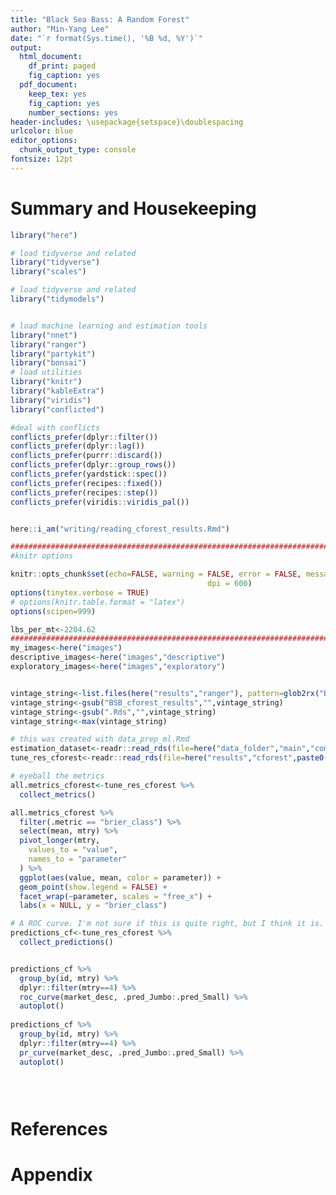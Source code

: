 ```yaml
---
title: "Black Sea Bass: A Random Forest"
author: "Min-Yang Lee"
date: "`r format(Sys.time(), '%B %d, %Y')`"
output:
  html_document:
    df_print: paged
    fig_caption: yes
  pdf_document:
    keep_tex: yes
    fig_caption: yes
    number_sections: yes
header-includes: \usepackage{setspace}\doublespacing
urlcolor: blue
editor_options:
  chunk_output_type: console
fontsize: 12pt
---
```


# Summary and Housekeeping


<!---- 
 The global_options chunk loads libraries, sets options, figures out if you're on a desktop or server, sets years, and sets graphing options
 --->
```r


library("here")

# load tidyverse and related
library("tidyverse")
library("scales")

# load tidyverse and related
library("tidymodels")


# load machine learning and estimation tools
library("nnet")
library("ranger")
library("partykit")
library("bonsai")
# load utilities
library("knitr")
library("kableExtra")
library("viridis")
library("conflicted")

#deal with conflicts
conflicts_prefer(dplyr::filter())
conflicts_prefer(dplyr::lag())
conflicts_prefer(purrr::discard())
conflicts_prefer(dplyr::group_rows())
conflicts_prefer(yardstick::spec())
conflicts_prefer(recipes::fixed())
conflicts_prefer(recipes::step())
conflicts_prefer(viridis::viridis_pal())


here::i_am("writing/reading_cforest_results.Rmd")

#############################################################################
#knitr options

knitr::opts_chunk$set(echo=FALSE, warning = FALSE, error = FALSE, message = FALSE, comment = FALSE, cache = FALSE, progress = TRUE, verbose = FALSE, 
											dpi = 600)
options(tinytex.verbose = TRUE)
# options(knitr.table.format = "latex")
options(scipen=999)

lbs_per_mt<-2204.62
#############################################################################
my_images<-here("images")
descriptive_images<-here("images","descriptive")
exploratory_images<-here("images","exploratory")


vintage_string<-list.files(here("results","ranger"), pattern=glob2rx("BSB_cforest_results*Rds"))
vintage_string<-gsub("BSB_cforest_results","",vintage_string)
vintage_string<-gsub(".Rds","",vintage_string)
vintage_string<-max(vintage_string)
```

```r
# this was created with data_prep_ml.Rmd
estimation_dataset<-readr::read_rds(file=here("data_folder","main","commercial",paste0("BSB_estimation_dataset",vintage_string,".Rds")))
tune_res_cforest<-readr::read_rds(file=here("results","cforest",paste0("BSB_cforest_results",vintage_string,".Rds")))

```



```r



# eyeball the metrics 
all.metrics_cforest<-tune_res_cforest %>%
  collect_metrics() 

all.metrics_cforest %>%
  filter(.metric == "brier_class") %>%
  select(mean, mtry) %>%
  pivot_longer(mtry,
    values_to = "value",
    names_to = "parameter"
  ) %>%
  ggplot(aes(value, mean, color = parameter)) +
  geom_point(show.legend = FALSE) +
  facet_wrap(~parameter, scales = "free_x") +
  labs(x = NULL, y = "brier_class")


```

```r

# A ROC curve. I'm not sure if this is quite right, but I think it is.
predictions_cf<-tune_res_cforest %>%
  collect_predictions()


predictions_cf %>%
  group_by(id, mtry) %>%
  dplyr::filter(mtry==4) %>%
  roc_curve(market_desc, .pred_Jumbo:.pred_Small) %>%
  autoplot()
  
predictions_cf %>%
  group_by(id, mtry) %>%
  dplyr::filter(mtry==4) %>%
  pr_curve(market_desc, .pred_Jumbo:.pred_Small) %>%
  autoplot()


  
```



<!---
\newpage
--->
# References
<div id="refs"></div>





# Appendix{-}